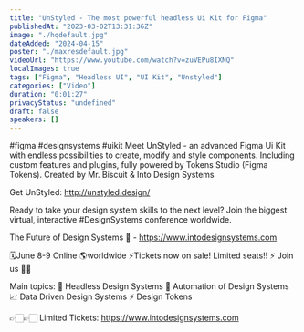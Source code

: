 ```yaml
---
title: "UnStyled - The most powerful headless Ui Kit for Figma"
publishedAt: "2023-03-02T13:31:36Z"
image: "./hqdefault.jpg"
dateAdded: "2024-04-15"
poster: "./maxresdefault.jpg"
videoUrl: "https://www.youtube.com/watch?v=zuVEPu8IXNQ"
localImages: true
tags: ["Figma", "Headless UI", "UI Kit", "Unstyled"]
categories: ["Video"]
duration: "0:01:27"
privacyStatus: "undefined"
draft: false
speakers: []
---
```

#figma #designsystems #uikit 
Meet UnStyled - an advanced Figma Ui Kit with endless possibilities to create, modify and style components. Including custom features and plugins, fully powered by Tokens Studio (Figma Tokens). Created by Mr. Biscuit & Into Design Systems

Get UnStyled:
http://unstyled.design/

Ready to take your design system skills to the next level? 
Join the biggest virtual, interactive #DesignSystems conference worldwide.

The Future of Design Systems 🚀 - https://www.intodesignsystems.com

🗓️June 8-9 Online 🌎worldwide
⚡️Tickets now on sale! Limited seats!! ⚡️
Join us 🙌🏻

Main topics:
🎨 Headless Design Systems
🤖 Automation of Design Systems
📈 Data Driven Design Systems
⚡️ Design Tokens

👉🏻👉🏻 Limited Tickets: https://www.intodesignsystems.com
